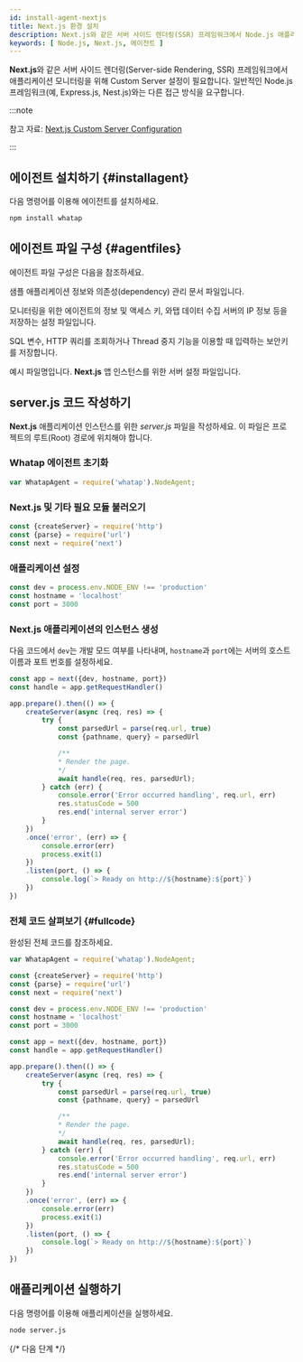 ```yaml
---
id: install-agent-nextjs
title: Next.js 환경 설치
description: Next.js와 같은 서버 사이드 렌더링(SSR) 프레임워크에서 Node.js 애플리케이션 모니터링을 위해 Custom Server 설정을 안내합니다.
keywords: [ Node.js, Next.js, 에이전트 ]
---
```


**Next.js**와 같은 서버 사이드 렌더링(Server-side Rendering, SSR) 프레임워크에서 애플리케이션 모니터링을 위해 Custom Server 설정이 필요합니다. 일반적인 Node.js 프레임워크(예, Express.js, Nest.js)와는 다른 접근 방식을 요구합니다.

:::note

참고 자료: [Next.js Custom Server Configuration](https://nextjs.org/docs/pages/building-your-application/configuring/custom-server)

:::

<Steps>

## 에이전트 설치하기 {#installagent}

다음 명령어를 이용해 에이전트를 설치하세요.

```bash title="BASH"
npm install whatap
```

## 에이전트 파일 구성 {#agentfiles}

에이전트 파일 구성은 다음을 참조하세요.

<Filetree name="whatap" open>

<FiletreeItem name="package.json" type="file">샘플 애플리케이션 정보와 의존성(dependency) 관리 문서 파일입니다.</FiletreeItem>

<FiletreeItem name="whatap.conf" type="file">모니터링을 위한 에이전트의 정보 및 액세스 키, 와탭 데이터 수집 서버의 IP 정보 등을 저장하는 설정 파일입니다.</FiletreeItem>

<FiletreeItem name="security.conf (or paramkey.txt)" type="file">SQL 변수, HTTP 쿼리를 조회하거나 Thread 중지 기능을 이용할 때 입력하는 보안키를 저장합니다.</FiletreeItem>

<FiletreeItem name="server.js" type="file">예시 파일명입니다. **Next.js** 앱 인스턴스를 위한 서버 설정 파일입니다.</FiletreeItem>

</Filetree>

## server.js 코드 작성하기

**Next.js** 애플리케이션 인스턴스를 위한 *server.js* 파일을 작성하세요. 이 파일은 프로젝트의 루트(Root) 경로에 위치해야 합니다.

### Whatap 에이전트 초기화

```javascript title="server.js"
var WhatapAgent = require('whatap').NodeAgent;
```

### Next.js 및 기타 필요 모듈 불러오기

```javascript title="server.js"
const {createServer} = require('http')
const {parse} = require('url')
const next = require('next')
```

### 애플리케이션 설정

```javascript title="server.js"
const dev = process.env.NODE_ENV !== 'production'
const hostname = 'localhost'
const port = 3000
```

### Next.js 애플리케이션의 인스턴스 생성

다음 코드에서 `dev`는 개발 모드 여부를 나타내며, `hostname`과 `port`에는 서버의 호스트 이름과 포트 번호를 설정하세요.

```javascript title="server.js"
const app = next({dev, hostname, port})
const handle = app.getRequestHandler()

app.prepare().then(() => {
    createServer(async (req, res) => {
        try {
            const parsedUrl = parse(req.url, true)
            const {pathname, query} = parsedUrl

            /**
            * Render the page.
            */
            await handle(req, res, parsedUrl);
        } catch (err) {
            console.error('Error occurred handling', req.url, err)
            res.statusCode = 500
            res.end('internal server error')
        }
    })
    .once('error', (err) => {
        console.error(err)
        process.exit(1)
    })
    .listen(port, () => {
        console.log(`> Ready on http://${hostname}:${port}`)
    })
})
```

### 전체 코드 살펴보기 {#fullcode}

완성된 전체 코드를 참조하세요.

```javascript title="server.js"
var WhatapAgent = require('whatap').NodeAgent;

const {createServer} = require('http')
const {parse} = require('url')
const next = require('next')

const dev = process.env.NODE_ENV !== 'production'
const hostname = 'localhost'
const port = 3000

const app = next({dev, hostname, port})
const handle = app.getRequestHandler()

app.prepare().then(() => {
    createServer(async (req, res) => {
        try {
            const parsedUrl = parse(req.url, true)
            const {pathname, query} = parsedUrl

            /**
            * Render the page.
            */
            await handle(req, res, parsedUrl);
        } catch (err) {
            console.error('Error occurred handling', req.url, err)
            res.statusCode = 500
            res.end('internal server error')
        }
    })
    .once('error', (err) => {
        console.error(err)
        process.exit(1)
    })
    .listen(port, () => {
        console.log(`> Ready on http://${hostname}:${port}`)
    })
})
```

## 애플리케이션 실행하기

다음 명령어를 이용해 애플리케이션을 실행하세요.

```bash title="SH"
node server.js
```

</Steps>

{/* 다음 단계 */}

<NextSteps />